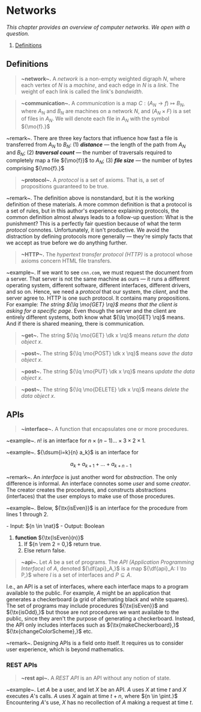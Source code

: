 
<Head>
  <title>Networks</title>
  <meta name={`description`} content={`Notes on networks.`} />
</Head>

# Networks

_This chapter provides an overview of computer networks. We open with a
question._

1. [Definitions](#definitions)

## Definitions

> **~network~.** A _network_ is a non-empty weighted digraph ${N,}$ where each
> vertex of ${N}$ is a _machine_, and each edge in ${N}$ is a _link_. The weight
> of each link is called the link's _bandwidth_.

> **~communication~.** A _communication_ is a map
> ${C: (A_N \to f) \mapsto B_N,}$ where ${A_N}$ and ${B_N}$ are machines on a
> network ${N,}$ and ${(A_N \times F)}$ is a set of files in ${A_N.}$ We will
> denote each file in ${A_N}$ with the symbol ${\mo{f}.}$

~remark~. There are three key factors that influence how fast a file is
transferred from ${A_N}$ to ${B_N:}$ (1) **_distance_** — the length of the path
from ${A_N}$ and ${B_N;}$ (2) **_traversal count_** — the number of traversals
required to completely map a file ${\mo{f}}$ to ${A_N;}$ (3) **_file size_** —
the number of bytes comprising ${\mo{f}.}$

> **~protocol~.** A _protocol_ is a set of axioms. That is, a set of
> propositions guaranteed to be true.

~remark~. The definition above is nonstandard, but it is the working definition
of these materials. A more common definition is that a protocol is a set of
rules, but in this author's experience explaining protocols, the common
definition almost always leads to a follow-up question: What is the punishment?
This is a perfectly fair question because of what the term _protocol_ connotes.
Unfortunately, it isn't productive. We avoid the distraction by defining
protocols more generally — they're simply facts that we accept as true before we
do anything further.

> **~HTTP~.** The _hypertext transfer protocol (HTTP)_ is a protocol whose
> axioms concern HTML file transfers.

~example~. If we want to see `cnn.com`, we must request the document from a
server. That server is not the same machine as ours — it runs a different
operating system, different software, different interfaces, different drivers,
and so on. Hence, we need a _protocol_ that our system, the _client_, and the
server agree to. HTTP is one such protocol. It contains many propositions. For
example: _The string ${\lq \mo{GET} \rq}$ means that the client is asking for a
specific page_. Even though the server and the client are entirely different
systems, both know what ${\lq \mo{GET} \rq}$ means. And if there is shared
meaning, there is communication.

> **~get~.** The string ${\lq \mo{GET} \dk x \rq}$ means _return the data
> object_ ${x.}$

> **~post~.** The string ${\lq \mo{POST} \dk x \rq}$ means _save the data
> object_ ${x.}$

> **~post~.** The string ${\lq \mo{PUT} \dk x \rq}$ means _update the data
> object_ ${x.}$

> **~post~.** The string ${\lq \mo{DELETE} \dk x \rq}$ means _delete the data
> object_ ${x.}$

## APIs
> __~interface~.__ A function that encapsulates one or more procedures. 

~example~. ${n!}$ is an interface for ${n \times (n-1) \ldots \times 3 \times 2 \times 1.}$

~example~. ${\dsum{i=k}{n} a_k}$ is an interface for

$$
	a_{k} + a_{k+1} + \ldots + a_{k + n - 1}
$$

~remark~. An _interface_ is just another word for _abstraction_. The only difference is informal. An interface connotes some _user_ and some _creator_. The creator creates the procedures, and constructs abstractions (interfaces) that the user employs to make use of those procedures. 

~example~. Below, ${\tx{isEven}}$ is an interface for the procedure from lines 1 through 2.

<Algo>
- Input: ${n \in \nat}$
- Output: Boolean

1. __function__ ${\tx{IsEven}(n)}$
	1. If ${n \rem 2 = 0,}$ return true.
	2. Else return false.

</Algo>

> __~api~.__ Let ${A}$ be a set of programs. The _API (Application Programming Interface)_ of ${A,}$ denoted ${\df{api}_A,}$ is a map ${\df{api}_A: I \to P,}$ where ${I}$ is a set of interfaces and ${P \subseteq A.}$

I.e., an API is a set of interfaces, where each interface maps to a program available to the public. For example, ${A}$ might be an application that generates a checkerboard (a grid of alternating black and white squares). The set of programs may include procedures ${\tx{isEven}}$ and ${\tx{isOdd},}$ but those are not procedures we want available to the public, since they aren't the purpose of generating a checkerboard. Instead, the API only includes interfaces such as ${\tx{makeCheckerboard},}$ ${\tx{changeColorScheme},}$ etc.

~remark~. Designing APIs is a field onto itself. It requires us to consider user experience, which is beyond mathematics.

### REST APIs
> __~rest api~.__ A _REST API_ is an API without any notion of state.

~example~. Let ${A}$ be a user, and let ${X}$ be an API. ${A}$ uses ${X}$ at time ${t}$ and ${X}$ executes ${A}$'s calls. ${A}$ uses ${X}$ again at time ${t + n,}$ where ${n \in \pint.}$ Encountering ${A}$'s use, ${X}$ has no recollection of ${A}$ making a request at time ${t.}$